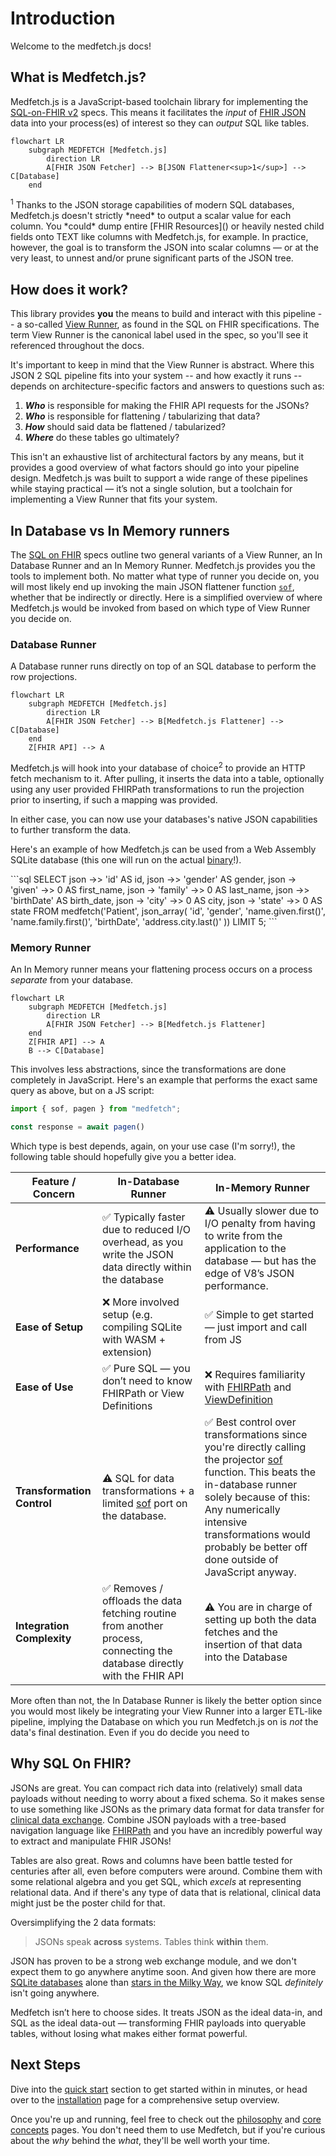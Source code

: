 
# Introduction

Welcome to the medfetch.js docs!

## What is Medfetch.js?
Medfetch.js is a JavaScript-based toolchain library for implementing the [SQL-on-FHIR v2]() specs. This means
it facilitates the *input* of [FHIR JSON]() data into your process(es) of interest so they can *output* SQL like tables.

```mermaid
flowchart LR
    subgraph MEDFETCH [Medfetch.js]
        direction LR
        A[FHIR JSON Fetcher] --> B[JSON Flattener<sup>1</sup>] --> C[Database]
    end
```
<Callout type="info">
    <sup>1</sup> Thanks to the JSON storage capabilities of modern SQL databases, Medfetch.js doesn't strictly *need* to
    output a scalar value for each column. You *could* dump entire [FHIR Resources]() or heavily nested child
    fields onto TEXT like columns with Medfetch.js, for example. In practice, however, the goal is
    to transform the JSON into scalar columns — or at the very least, to unnest and/or prune significant parts of the JSON tree.
</Callout>

## How does it work?
This library provides **you** the means to build and interact with this pipeline -- a so-called [View Runner](),
as found in the SQL on FHIR specifications. The term View Runner is the canonical label used in the spec, so
you'll see it referenced throughout the docs.

It's important to keep in mind that the View Runner is abstract. Where
this JSON 2 SQL pipeline fits into your system -- and how exactly it runs -- depends on 
architecture-specific factors and answers to questions such as:

1. ***Who*** is responsible for making the FHIR API requests for the JSONs?
2. ***Who*** is responsible for flattening / tabularizing that data?
3. ***How*** should said data be flattened / tabularized?
4. ***Where*** do these tables go ultimately?

This isn't an exhaustive list of architectural factors by any means, but it provides
a good overview of what factors should go into your pipeline design. 
Medfetch.js was built to support a wide range of these pipelines while staying practical — it’s not 
a single solution, but a toolchain for implementing a View Runner that fits your system.

## In Database vs In Memory runners
The [SQL on FHIR]() specs outline two general variants of a View Runner, an 
In Database Runner and an In Memory Runner. Medfetch.js provides you the tools
to implement both. No matter what type of runner you decide on, you will most likely
end up invoking the main JSON flattener function [`sof`](), whether that be indirectly
or directly. Here is a simplified overview of where Medfetch.js would be invoked from
based on which type of View Runner you decide on.

### Database Runner
A Database runner runs directly on top of an SQL database to perform the row projections.

```mermaid
flowchart LR
    subgraph MEDFETCH [Medfetch.js]
        direction LR
        A[FHIR JSON Fetcher] --> B[Medfetch.js Flattener] --> C[Database]
    end
    Z[FHIR API] --> A
```
Medfetch.js will hook into your database of choice<sup>2</sup> to provide an HTTP fetch
mechanism to it. After pulling, it inserts the data into a table, optionally using
any user provided FHIRPath transformations to run the projection prior to inserting, if 
such a mapping was provided.

In either case, you can now use your databases's native JSON capabilities to further transform the data.

Here's an example of how Medfetch.js can be used from a Web Assembly SQLite database
(this one will run on the actual [binary]()!).

<RunExampleWrapper>
```sql
SELECT 
    json ->> 'id' AS id,
    json ->> 'gender' AS gender,
    json -> 'given' ->> 0 AS first_name,
    json -> 'family' ->> 0 AS last_name,
    json ->> 'birthDate' AS birth_date,
    json -> 'city' ->> 0 AS city,
    json -> 'state' ->> 0 AS state
FROM medfetch('Patient', json_array(
    'id',
    'gender',
    'name.given.first()',
    'name.family.first()',
    'birthDate',
    'address.city.last()'
))
LIMIT 5;
```
</RunExampleWrapper>


### Memory Runner
An In Memory runner means your flattening process occurs on a process *separate* from your database.

```mermaid
flowchart LR
    subgraph MEDFETCH [Medfetch.js]
        direction LR
        A[FHIR JSON Fetcher] --> B[Medfetch.js Flattener]
    end
    Z[FHIR API] --> A
    B --> C[Database]
```
This involves less abstractions, since the transformations are done completely in JavaScript.
Here's an example that performs the exact same query as above, but on a JS script:

```ts
import { sof, pagen } from "medfetch";

const response = await pagen()
```

Which type is best depends, again, on your use case (I'm sorry!), the following table
should hopefully give you a better idea.

| Feature / Concern           | In-Database Runner                          | In-Memory Runner                              |
|----------------------------|---------------------------------------------|-----------------------------------------------|
| **Performance**            | ✅ Typically faster due to reduced I/O overhead, as you write the JSON data directly within the database | ⚠️ Usually slower due to I/O penalty from having to write from the application to the database — but has the edge of V8’s JSON performance. |
| **Ease of Setup**          | ❌ More involved setup (e.g. compiling SQLite with WASM + extension) | ✅ Simple to get started — just import and call from JS |
| **Ease of Use**            | ✅ Pure SQL — you don’t need to know FHIRPath or View Definitions | ❌ Requires familiarity with [FHIRPath]() and [ViewDefinition]() |
| **Transformation Control** |⚠️  SQL for data transformations + a limited [sof]() port on the database. | ✅ Best control over transformations since you're directly calling the projector [sof]() function. This beats the in-database runner solely because of this: Any numerically intensive transformations would probably be better off done outside of JavaScript anyway. |
| **Integration Complexity** | ✅ Removes / offloads the data fetching routine from another process, connecting the database directly with the FHIR API | ⚠️ You are in charge of setting up both the data fetches and the insertion of that data into the Database |

More often than not, the In Database Runner is likely the better option since you would most likely be integrating your View Runner into a larger
ETL-like pipeline, implying the Database on which you run Medfetch.js on is *not* the data's final destination. Even if you do decide you need to

## Why SQL On FHIR?
JSONs are great. You can compact rich data into (relatively) small data payloads
without needing to worry about a fixed schema. So it makes sense to use something like JSONs as the 
primary data format for data transfer for [clinical data exchange](https://build.fhir.org/exchange-module.html).
Combine JSON payloads with a tree-based navigation language like [FHIRPath](https://build.fhir.org/fhirpath.html)
and you have an incredibly powerful way to extract and manipulate FHIR JSONs!

Tables are also great. Rows and columns have been battle tested for centuries after all,
even before computers were around. Combine them with some relational algebra and you get SQL, 
which *excels* at representing relational data. And if there's any type of data that is relational, 
clinical data might just be the poster child for that.

Oversimplifying the 2 data formats:
> JSONs speak **across** systems. Tables think **within** them.

JSON has proven to be a strong web exchange module, and we don't expect them to go anywhere
anytime soon. And given how there are more [SQLite databases](https://sqlite.org/mostdeployed.html)
alone than [stars in the Milky Way](https://imagine.gsfc.nasa.gov/science/objects/milkyway1.html#:~:text=Our%20best%20estimates%20tell%20us,the%20suburbs%20of%20our%20galaxy.), we know SQL *definitely* isn't going anywhere.

Medfetch isn’t here to choose sides. It treats JSON as the ideal data-in, and SQL as the ideal data-out — transforming FHIR payloads into queryable tables, 
without losing what makes either format powerful. 

## Next Steps
Dive into the [quick start](/quick-start) section to get started within in minutes,
or head over to the [installation]() page for a comprehensive setup overview. 

Once you're up and running, feel free to check out the [philosophy](/philosophy) and [core concepts](/core-concepts) pages.
You don't need them to use Medfetch, but if you're curious about the *why* behind the *what*, they'll be well worth your time.
